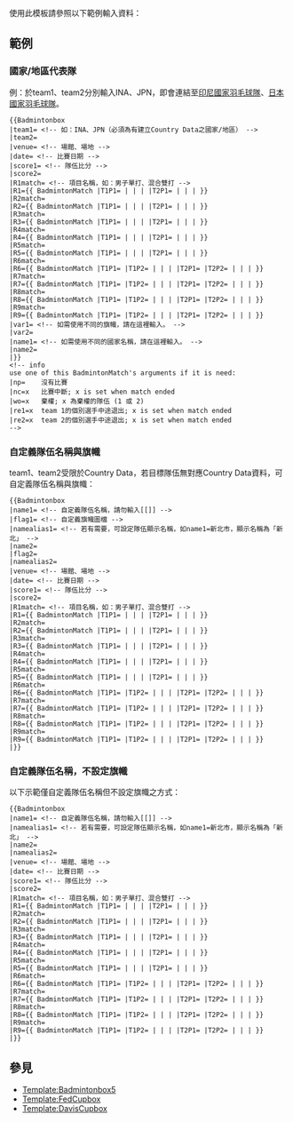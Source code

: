 {{documentation subpage}}

使用此模板請參照以下範例輸入資料：

== 範例==
=== 國家/地區代表隊 ===
例：於team1、team2分別輸入INA、JPN，即會連結至[[印尼國家羽毛球隊]]、[[日本國家羽毛球隊]]。
<pre>
{{Badmintonbox
|team1= <!-- 如：INA、JPN（必須為有建立Country Data之國家/地區） -->
|team2=
|venue= <!-- 場館、場地 -->
|date= <!-- 比賽日期 -->
|score1= <!-- 隊伍比分 -->
|score2=
|R1match= <!-- 項目名稱，如：男子單打、混合雙打 -->
|R1={{ BadmintonMatch |T1P1= | | | |T2P1= | | | }}
|R2match=
|R2={{ BadmintonMatch |T1P1= | | | |T2P1= | | | }}
|R3match=
|R3={{ BadmintonMatch |T1P1= | | | |T2P1= | | | }}
|R4match=
|R4={{ BadmintonMatch |T1P1= | | | |T2P1= | | | }}
|R5match=
|R5={{ BadmintonMatch |T1P1= | | | |T2P1= | | | }}
|R6match=
|R6={{ BadmintonMatch |T1P1= |T1P2= | | | |T2P1= |T2P2= | | | }}
|R7match=
|R7={{ BadmintonMatch |T1P1= |T1P2= | | | |T2P1= |T2P2= | | | }}
|R8match=
|R8={{ BadmintonMatch |T1P1= |T1P2= | | | |T2P1= |T2P2= | | | }}
|R9match=
|R9={{ BadmintonMatch |T1P1= |T1P2= | | | |T2P1= |T2P2= | | | }}
|var1= <!-- 如需使用不同的旗幟，請在這裡輸入。 -->
|var2=
|name1= <!-- 如需使用不同的國家名稱，請在這裡輸入。 -->
|name2=
|}}
<!-- info
use one of this BadmintonMatch's arguments if it is need:
|np=    沒有比賽
|nc=x   比賽中斷; x is set when match ended
|wo=x   棄權; x 為棄權的隊伍 (1 或 2)
|re1=x  team 1的個別選手中途退出; x is set when match ended
|re2=x  team 2的個別選手中途退出; x is set when match ended
-->
</pre>
{{Badmintonbox
|team1=INA
|team2=JPN
|venue=場地2
|date= 2022年5月13日
|score1=3
|score2=2
|-
|R1match=男單1
|R1={{BadmintonMatch|T1P1=[[安東尼·金廷]] |21 |14 |21 |T2P1=[[桃田賢斗]] |13 |21 |12 }}
|R2match=男雙1
|R2={{BadmintonMatch|T1P1=[[穆罕默德·阿赫桑]] |T1P2=[[凱文·桑加亞·蘇卡穆約]] |22 |8 |24 |T2P1=[[保木卓朗]] |T2P2=[[小林優吾]] |20 |21 |22 }}
|R3match=男單2
|R3={{BadmintonMatch|T1P1=[[喬納坦·克里斯蒂]] |20 |13 | |T2P1=[[西本拳太]] |22 |21 | }}
|R4match=男雙2
|R4={{BadmintonMatch|T1P1=[[法賈·阿爾弗蘭]] |T1P2=[[穆罕默德·里安·阿利安托]] |14 |21 |18 |T2P1=[[古賀輝]] |T2P2=[[渡邊勇大]] |21 |13 |21 }}
|R5match=男單3
|R5={{BadmintonMatch|T1P1=[[謝薩·希倫·雷斯塔維托]] |21 |21 | |T2P1=[[奈良岡功大]] |17 |11 | }}
}}

=== 自定義隊伍名稱與旗幟 ===
team1、team2受限於Country Data，若目標隊伍無對應Country Data資料，可自定義隊伍名稱與旗幟：
<pre>
{{Badmintonbox
|name1= <!-- 自定義隊伍名稱，請勿輸入[[]] -->
|flag1= <!-- 自定義旗幟圖檔 -->
|namealias1= <!-- 若有需要，可設定隊伍顯示名稱，如name1=新北市，顯示名稱為「新北」 -->
|name2=
|flag2=
|namealias2=
|venue= <!-- 場館、場地 -->
|date= <!-- 比賽日期 -->
|score1= <!-- 隊伍比分 -->
|score2=
|R1match= <!-- 項目名稱，如：男子單打、混合雙打 -->
|R1={{ BadmintonMatch |T1P1= | | | |T2P1= | | | }}
|R2match=
|R2={{ BadmintonMatch |T1P1= | | | |T2P1= | | | }}
|R3match=
|R3={{ BadmintonMatch |T1P1= | | | |T2P1= | | | }}
|R4match=
|R4={{ BadmintonMatch |T1P1= | | | |T2P1= | | | }}
|R5match=
|R5={{ BadmintonMatch |T1P1= | | | |T2P1= | | | }}
|R6match=
|R6={{ BadmintonMatch |T1P1= |T1P2= | | | |T2P1= |T2P2= | | | }}
|R7match=
|R7={{ BadmintonMatch |T1P1= |T1P2= | | | |T2P1= |T2P2= | | | }}
|R8match=
|R8={{ BadmintonMatch |T1P1= |T1P2= | | | |T2P1= |T2P2= | | | }}
|R9match=
|R9={{ BadmintonMatch |T1P1= |T1P2= | | | |T2P1= |T2P2= | | | }}
|}}
</pre>

{{Badmintonbox
|name1=雲林縣
|flag1=Flag of Yunlin County.svg
|name2=屏東縣
|flag2=Flag of Pingtung County.svg
|venue=[[新北市新莊體育園區|新莊體育館]]
|date=2022年4月17日
|score1=3
|score2=2
|R1match=男單1
|R1={{BadmintonMatch|T1P1=[[羅國訓]]|19|7 |  |T2P1=[[黃品銜]]|21|21|  }}
|R2match=男單2
|R2={{BadmintonMatch|T1P1=[[蔡傑皓]]|9 |10|  |T2P1=[[林俊易]]|21|21|  }}
|R3match=男雙1
|R3={{BadmintonMatch|T1P1=[[李芳至]]|T1P2=[[李芳任]]|21|21|  |T2P1=[[王凱隆]]|T2P2=[[施佑勳]]|18|12|  }}
|R4match=男雙2
|R4={{BadmintonMatch|T1P1=[[林上凱]]|T1P2=[[蕭敦誠]]|21|21|  |T2P1=[[陳緯]]|T2P2=[[徐永鋒]]|11|14|  }}
|R5match=男單3
|R5={{BadmintonMatch|T1P1=[[林祐賢]]|21|21|  |T2P1=[[陳則儒]]|9 |16|  }}
|}}

=== 自定義隊伍名稱，不設定旗幟 ===
以下示範僅自定義隊伍名稱但不設定旗幟之方式：
<pre>
{{Badmintonbox
|name1= <!-- 自定義隊伍名稱，請勿輸入[[]] -->
|namealias1= <!-- 若有需要，可設定隊伍顯示名稱，如name1=新北市，顯示名稱為「新北」 -->
|name2=
|namealias2=
|venue= <!-- 場館、場地 -->
|date= <!-- 比賽日期 -->
|score1= <!-- 隊伍比分 -->
|score2=
|R1match= <!-- 項目名稱，如：男子單打、混合雙打 -->
|R1={{ BadmintonMatch |T1P1= | | | |T2P1= | | | }}
|R2match=
|R2={{ BadmintonMatch |T1P1= | | | |T2P1= | | | }}
|R3match=
|R3={{ BadmintonMatch |T1P1= | | | |T2P1= | | | }}
|R4match=
|R4={{ BadmintonMatch |T1P1= | | | |T2P1= | | | }}
|R5match=
|R5={{ BadmintonMatch |T1P1= | | | |T2P1= | | | }}
|R6match=
|R6={{ BadmintonMatch |T1P1= |T1P2= | | | |T2P1= |T2P2= | | | }}
|R7match=
|R7={{ BadmintonMatch |T1P1= |T1P2= | | | |T2P1= |T2P2= | | | }}
|R8match=
|R8={{ BadmintonMatch |T1P1= |T1P2= | | | |T2P1= |T2P2= | | | }}
|R9match=
|R9={{ BadmintonMatch |T1P1= |T1P2= | | | |T2P1= |T2P2= | | | }}
|}}
</pre>

{{Badmintonbox
|name1=土地銀行羽球隊
|namealias1=土銀A隊
|name2=亞柏羽球隊
|namealias2=亞柏太報A
|venue=[[屏東縣立體育館]]
|date= 2022年4月17日
|score1=3
|score2=2
|R1match=男單1
|R1={{BadmintonMatch|T1P1=[[廖倬甫]] |15 |14 | |T2P1=[[呂家弘]] |21 |21 | }}
|R2match=男單2
|R2={{BadmintonMatch|T1P1=[[林俊易]] |21 |21 | |T2P1=[[郭冠麟]] |14 |15 | }}
|R3match=男雙1
|R3={{BadmintonMatch|T1P1=[[李洋 (羽球運動員)|李洋]] |T1P2=[[王齊麟]] |21 |21 | |T2P1=[[廖敏竣]] |T2P2=[[林上凱]] |13 |18 | }}
|R4match=男雙2
|R4={{BadmintonMatch|T1P1=[[張課琦]] |T1P2=[[柏禮維]] |19 |21 |15 |T2P1=[[曾敏豪]] |T2P2=[[盧明哲]] |21 |19 |21 }}
|R5match=男單3
|R5={{BadmintonMatch|T1P1=[[陳紀廷]] |21 |21 | |T2P1=[[楊智傑]] |12 |11 | }}
|}}
<!-- PLEASE ADD CATEGORIES AND INTERWIKIS AT THE BOTTOM OF THIS PAGE. -->

==參見==
*[[Template:Badmintonbox5]]
*[[Template:FedCupbox]]
*[[Template:DavisCupbox]]

<includeonly><!--
++++ PLEASE ADD CATEGORIES AND INTERWIKIS BELOW THIS LINE, THANK YOU. -->
</includeonly>
